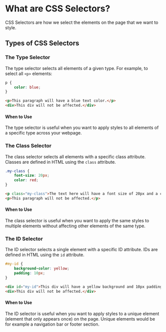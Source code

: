 #  What are CSS Selectors?
CSS Selectors are how we select the elements on the page that we want to style.

## Types of CSS Selectors

### The Type Selector
The type selector selects all elements of a given type. For example, to select all `<p>` elements:
```css
p { 
    color: blue; 
}
```

```html
<p>This paragraph will have a blue text color.</p>
<div>This div will not be affected.</div>
```
#### When to Use
The type selector is useful when you want to apply styles to all elements of a specific type across your webpage.

### The Class Selector
The class selector selects all elements with a specific class attribute. Classes are defined in HTML using the `class` attribute.


```css filename="class-selector.css"
.my-class {
    font-size: 20px;
    color: red;
}
```

```html filename="class-selector.html"
<p class="my-class">The text here will have a font size of 20px and a color of red.</p>
<p>This paragraph will not be affected.</p>
```

#### When to Use
The class selector is useful when you want to apply the same styles to multiple elements without affecting other elements of the same type.

### The ID Selector
The ID selector selects a single element with a specific ID attribute. IDs are defined in HTML using the `id` attribute.
```css filename="id-selector.css"
#my-id {
    background-color: yellow;
    padding: 10px;
}
``` 

```html filename="id-selector.html"
<div id="my-id">This div will have a yellow background and 10px padding.</div>
<div>This div will not be affected.</div>
```

#### When to Use
The ID selector is useful when you want to apply styles to a unique element (element that only appears once) on the page. Unique elements would be for example a navigation bar or footer section.